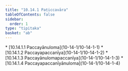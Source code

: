 ```yaml
---
title: "10.14.1 Paṭiccavāra"
tableOfContents: false
sidebar:
  order: 1
type: "tipitaka"
basket: "ab"
---
```



<DynamicBreadcrumb />



<TableOfContents>
* [10.14.1.1 Paccayānuloma](10-14-1/10-14-1-1)
* [10.14.1.2 Paccayapaccanīya](10-14-1/10-14-1-2)
* [10.14.1.3 Paccayānulomapaccanīya](10-14-1/10-14-1-3)
* [10.14.1.4 Paccayapaccanīyānuloma](10-14-1/10-14-1-4)
</TableOfContents>